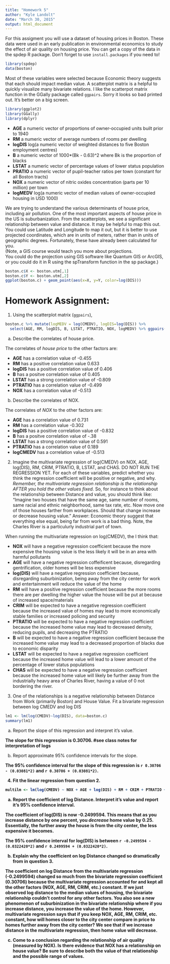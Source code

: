 ```yaml
---
title: "Homework 5"
author: "Kyle Landolt"
date: "March 30, 2015"
output: html_document
---
```


For this assigment you will use a dataset of housing prices in Boston.
These data were used in an early publication in environmental economics to study the effect of air quality on housing price.
You can get a copy of the data in the spdep R package.
Don't forget to use `install.packages` if you need to!

```r
library(spdep)
data(boston)
```

Most of these variables were selected because Economic theory suggests that each should impact median value.  A scatterplot matrix is a helpful to quickly visualize many bivariate relations.  I like the scatterpot matrix function in the GGally package called `ggpairs`.
Sorry it looks so bad printed out.  It's better on a big screen.
```r
library(ggplot2)
library(GGally)
library(dplyr)

```


 - **AGE** a numeric vector of proportions of owner-occupied units built prior to 1940
 - **RM** a numeric vector of average numbers of rooms per dwelling
 - **logDIS** log(a numeric vector of weighted distances to five Boston employment centres)
 - **B** a numeric vector of 1000*(Bk - 0.63)^2 where Bk is the proportion of blacks
 - **LSTAT** a numeric vector of percentage values of lower status population
 - **PRATIO** a numeric vector of pupil-teacher ratios per town (constant for all Boston tracts)
 - **NOX** a numeric vector of nitric oxides concentration (parts per 10 million) per town
 - **logMEDV** log(a numeric vector of median values of owner-occupied housing in USD 1000)


We are trying to understand the various determinants of house price, including air pollution.
One of the most important aspects of house price in the US is suburbanization.
From the scatterplots, we see a significant relationship between value and distance.
It may be helpful to map this out.
You could use Latitude and Longitude to map it out, but it is better to use projected coordinates, which are in units of meters, rather than in units of geographic degrees.
Fortunately, these have already been calculated for you.  
(Note, a GIS course would teach you more about projections.  
You could do the projection using GIS software like Quantum GIS or ArcGIS, or you could do it in R using the spTransform function in the sp package.)


```r
boston.c$X <- boston.utm[,1]
boston.c$Y <- boston.utm[,2]
ggplot(boston.c) + geom_point(aes(x=X, y=Y, color=log(DIS)))
```

# Homework Assignment:
1. Using the scatterplot matrix (`ggpairs`), 

```r
boston.c %>% mutate(logMEDV = log(CMEDV), logDIS=log(DIS)) %>% 
  select(AGE, RM, logDIS, B, LSTAT, PTRATIO, NOX, logMEDV) %>% ggpairs()
```

 a. Describe the correlates of house price.
 
The correlates of *house price* to the other factors are:

 - **AGE** has a correlation value of -0.455
 - **RM** has a positive correlation value 0.633
 - **logDIS** has a positive correlation value of 0.406
 - **B** has a positve correlation value of 0.405
 - **LSTAT** has a strong correlation value of -0.809
 - **PTRATIO** has a correlation value of -0.499
 - **NOX** has a correlation value of -0.513
 
 b. Describe the correlates of NOX.
 
The correlates of *NOX* to the other factors are:

 - **AGE** has a correlation value of 0.731
 - **RM** has a correlation value -0.302
 - **logDIS** has a positive correlation value of -0.832
 - **B** has a positve correlation value of -.38
 - **LSTAT** has a strong correlation value of 0.591
 - **PTRATIO** has a correlation value of 0.189
 - **logCMEDV** has a correlation value of -0.513
 
 
2. Imagine the multivariate regression of log(CMEDV) on NOX, AGE, log(DIS), RM, CRIM, PTRATIO, B, LSTAT, and CHAS.  DO NOT RUN THE REGRESSION YET.  For each of these variables, predict whether you think the regression coefficient will be positive or negative, and why.  *Remember, the multivariate regression relationship is the relationship AFTER you hold the other values fixed.*  So, for instance to think about the relationship between Distance and value, you should think like: "Imagine two houses that have the same age, same number of rooms, same racial and ethnic neighborhood, same tax rate, etc.  Now move one of those houses farther from workplaces.  Should that change increase or decrease housing value."  Answer: Economic theory suggest that everything else equal, being far from work is a bad thing.  Note, the Charles River is a particulurly industrial part of town.

When running the multivariate regression on log(CMEDV), the I think that:

 - **NOX** will have a negative regression coefficient because the more expensive the housing value is the less likely it will be in an area with harmful pollutants
 - **AGE** will have a negative regression coffeificent because, disregarding gentrification, older homes will be less expensive
 - **log(DIS)** will have a negative regression coefficient because, disregarding suburbinization, being away from the city center for work and entertainment will reduce the value of the home
 - **RM** will have a positive regression coefficient because the more rooms there are per dwelling the higher value the house will be put at because of increased space/materials 
 - **CRIM** will be expected to have a negative regression coefficient because the increased value of homes may lead to more economically stable families or increased policing and security
 - **PTRATIO** will be expected to have a negative regression coefficient because the increased home value may lead to decreased density, reducing pupils, and decreasing the PTRATIO
 - **B** will be expected to have a negative regression coefficient because the increased home value may lead to a decreased proportion of blacks due to economic disparity 
 - **LSTAT** will be expected to have a negative regression coefficient because the increased home value will lead to a lower amount of the percentage of lower status populations
 - **CHAS** will be expected to have a negative regression coefficient because the increased home value will likely be further away from the industrially heavy area of Charles River, having a value of 0 not bordering the river. 


3. One of the relationships is a negative relationship between Distance from Work (primarily Boston) and House Value.  Fit a bivariate regression between log CMEDV and log DIS

```r
lm1 <- lm(log(CMEDV)~log(DIS), data=boston.c)
summary(lm1)
```



 a. Report the slope of this regression and interpret it's value.
 
<b> The slope for this regression is 0.30706. #see class notes for interpretation of logs </b>

 b. Report approximate 95% confidence intervals for the slope.
 
<b> The 95% confidence interval for the slope of this regression is `r 0.30706 - (0.03081*2)` and `r 0.30706 + (0.03081*2)`.

4. Fit the linear regression from question 2.

```r
multilm <- lm(log(CMEDV) ~ NOX + AGE + log(DIS) + RM + CRIM + PTRATIO + B + LSTAT+ CHAS, data=boston.c)
```


 a. Report the coefficient of log Distance.  Interpret it's value and report it's 95% confidence interval.  
 
The coefficient of log(DIS) is now -0.2499594. This means that as you increase distance by one percent, you *decrease* home value by 0.25. Essentially, the further away the house is from the city center, the less expensive it becomes. 

The 95% confidence interval for log(DIS) is between `r -0.2499594 - (0.0322420*2)` and `r 0.2499594 + (0.0322420*2)`. 
 
 b. Explain why the coefficient on log Distance changed so dramatically from in question 3.
 
The coefficient on log Distance from the multivariate regression (-0.2499594) changed so much from the bivariate regression coefficient (0.30706) because the multivariate regression accounted for and kept all the other factors (NOX, AGE, RM, CRIM, etc.) constant. If we just observed log distance to the median values of housing, the bivariate relationship couldn't control for any other factors. You also see a new phenomenon of suburbinization in the bivariate relationship where if you increase distance, you increase the value of the home. However, multivariate regression says that if you keep NOX, AGE, RM, CRIM, etc. constant, how will homes closer to the city center compare in price to homes further away from the city center? We see that if we increase distance in the multivariate regression, then home value will decrease.
 
 c. Come to a conclusion regarding the relationship of air quality (measured by NOX).  Is there evidence that NOX has a relationship on house value?  Be sure to describe both the value of that relationship and the possible range of values.


 
 